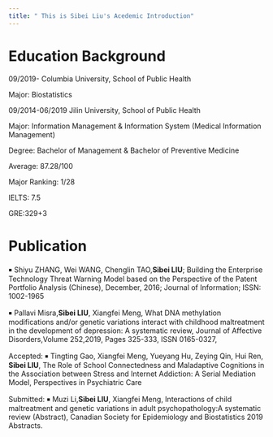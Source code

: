 ```yaml
---
title: " This is Sibei Liu's Acedemic Introduction"
---
```



# Education Background
09/2019-
Columbia University, School of Public Health

Major: Biostatistics

09/2014-06/2019 
Jilin University, School of Public Health

Major: Information Management & Information System (Medical Information Management)  

Degree: Bachelor of Management & Bachelor of Preventive Medicine

Average: 87.28/100             

Major Ranking: 1/28 

IELTS: 7.5                    

GRE:329+3          

# Publication
￭ Shiyu ZHANG, Wei WANG, Chenglin TAO,**Sibei LIU**; 
Building the Enterprise Technology Threat Warning Model based on the Perspective of the Patent Portfolio Analysis (Chinese), December, 2016; Journal of Information; ISSN: 1002-1965

￭ Pallavi Misra,**Sibei LIU**, Xiangfei Meng,
What DNA methylation modifications and/or genetic variations interact with childhood maltreatment in the development of depression: A systematic review, Journal of Affective Disorders,Volume 252,2019, Pages 325-333, ISSN 0165-0327,

Accepted:
￭ Tingting Gao, Xiangfei Meng, Yueyang Hu, Zeying Qin, Hui Ren, **Sibei LIU**, The Role of School Connectedness and Maladaptive Cognitions in the Association between Stress and Internet Addiction: A Serial Mediation Model, Perspectives in Psychiatric Care

Submitted:
￭ Muzi Li,**Sibei LIU**, Xiangfei Meng, Interactions of child maltreatment and genetic variations in adult psychopathology:A systematic review (Abstract), Canadian Society for Epidemiology and Biostatistics 2019 Abstracts.

